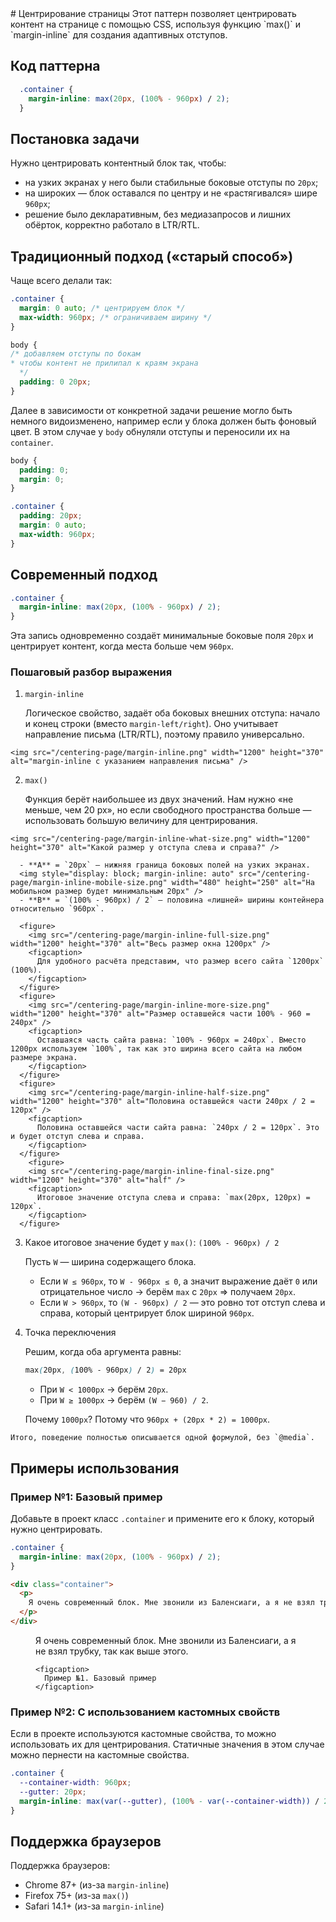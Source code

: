 
<Layout>
  # Центрирование страницы

  <Description>
    Этот паттерн позволяет центрировать контент на странице с помощью CSS, используя функцию `max()` и `margin-inline` для создания адаптивных отступов.
  </Description>

  ## Код паттерна
  ```css
    .container {
      margin-inline: max(20px, (100% - 960px) / 2);
    }
  ```

  ## Постановка задачи
  Нужно центрировать контентный блок так, чтобы:
  - на узких экранах у него были стабильные боковые отступы по `20px`;
  - на широких — блок оставался по центру и не «растягивался» шире `960px`;
  - решение было декларативным, без медиазапросов и лишних обёрток, корректно работало в LTR/RTL.

  ## Традиционный подход («старый способ»)
  Чаще всего делали так:
  ```css
  .container {
    margin: 0 auto; /* центрируем блок */
    max-width: 960px; /* ограничиваем ширину */
  }

  body {
  /* добавляем отступы по бокам
  * чтобы контент не прилипал к краям экрана
    */
    padding: 0 20px;
  }
  ```

  Далее в зависимости от конкретной задачи решение могло быть немного видоизменено, например если у блока должен быть фоновый цвет. В этом случае у `body` обнуляли отступы и переносили их на `container`.

  ```css
  body {
    padding: 0;
    margin: 0;
  }

  .container {
    padding: 20px;
    margin: 0 auto;
    max-width: 960px;
  }
  ```

  ## Современный подход
  ```css
  .container {
    margin-inline: max(20px, (100% - 960px) / 2);
  }
  ```

  Эта запись одновременно создаёт минимальные боковые поля `20px` и центрирует контент, когда места больше чем `960px`.

  ### Пошаговый разбор выражения
  1. `margin-inline`

      Логическое свойство, задаёт оба боковых внешних отступа: начало и конец строки (вместо `margin-left/right`). Оно учитывает направление письма (LTR/RTL), поэтому правило универсально.

    <img src="/centering-page/margin-inline.png" width="1200" height="370" alt="margin-inline с указанием направления письма" />

  2. `max()`

      Функция берёт наибольшее из двух значений. Нам нужно «не меньше, чем 20 px», но если свободного пространства больше — использовать большую величину для центрирования.

    <img src="/centering-page/margin-inline-what-size.png" width="1200" height="370" alt="Какой размер у отступа слева и справа?" />

      - **A** = `20px` — нижняя граница боковых полей на узких экранах.
      <img style="display: block; margin-inline: auto" src="/centering-page/margin-inline-mobile-size.png" width="480" height="250" alt="На мобильном размер будет минимальным 20px" />
      - **B** = `(100% - 960px) / 2` — половина «лишней» ширины контейнера относительно `960px`.

      <figure>
        <img src="/centering-page/margin-inline-full-size.png" width="1200" height="370" alt="Весь размер окна 1200px" />
        <figcaption>
          Для удобного расчёта представим, что размер всего сайта `1200px` (100%).
        </figcaption>
      </figure>
      <figure>
        <img src="/centering-page/margin-inline-more-size.png" width="1200" height="370" alt="Размер оставшейся части 100% - 960 = 240px" />
        <figcaption>
          Оставшаяся часть сайта равна: `100% - 960px = 240px`. Вместо 1200px используем `100%`, так как это ширина всего сайта на любом размере экрана.
        </figcaption>
      </figure>
      <figure>
        <img src="/centering-page/margin-inline-half-size.png" width="1200" height="370" alt="Половина оставшейся части 240px / 2 = 120px" />
        <figcaption>
          Половина оставшейся части сайта равна: `240px / 2 = 120px`. Это и будет отступ слева и справа.
        </figcaption>
      </figure>
        <figure>
        <img src="/centering-page/margin-inline-final-size.png" width="1200" height="370" alt="half" />
        <figcaption>
          Итоговое значение отступа слева и справа: `max(20px, 120px) = 120px`.
        </figcaption>
      </figure>

  3) Какое итоговое значение будет у `max()`: `(100% - 960px) / 2`

      Пусть `W` — ширина содержащего блока.

      - Если `W ≤ 960px`, то `W - 960px ≤ 0`, а значит выражение даёт `0` или отрицательное число → берём `max` с `20px` ⇒ получаем `20px`.
      - Если `W > 960px`, то `(W - 960px) / 2` — это ровно тот отступ слева и справа, который центрирует блок шириной `960px`.

  4) Точка переключения

      Решим, когда оба аргумента равны:
      ```css
      max(20px, (100% - 960px) / 2) = 20px
      ```
      - При `W < 1000px` → берём `20px`.
      - При `W ≥ 1000px` → берём `(W − 960) / 2`.

      Почему `1000px`? Потому что `960px + (20px * 2) = 1000px`.

    Итого, поведение полностью описывается одной формулой, без `@media`.

  ## Примеры использования
  ### Пример №1: Базовый пример
  Добавьте в проект класс `.container` и примените его к блоку, который нужно центрировать.

  ```css
  .container {
    margin-inline: max(20px, (100% - 960px) / 2);
  }
  ```

  ```html
  <div class="container">
    <p>
      Я очень современный блок. Мне звонили из Баленсиаги, а я не взял трубку, так как выше этого.
    </p>
  </div>
  ```

  <figure>
    <div class="block">
      <p>
        Я очень современный блок. Мне звонили из Баленсиаги, а я не взял трубку, так как выше этого.
      </p>
    </div>

    <figcaption>
      Пример №1. Базовый пример
    </figcaption>
  </figure>


  ### Пример №2: С использованием кастомных свойств
  Если в проекте используются кастомные свойства, то можно использовать их для центрирования. Статичные значения в этом случае можно пернести на кастомные свойства.

  ```css
  .container {
    --container-width: 960px;
    --gutter: 20px;
    margin-inline: max(var(--gutter), (100% - var(--container-width)) / 2);
  }
  ```

  ## Поддержка браузеров
  Поддержка браузеров:
  - Chrome 87+ (из-за `margin-inline`)
  - Firefox 75+ (из-за `max()`)
  - Safari 14.1+ (из-за `margin-inline`)


  <DiscussOnGitHub href="https://github.com/nikolai-shabalin/webpatterns/discussions/2" />
</Layout>
